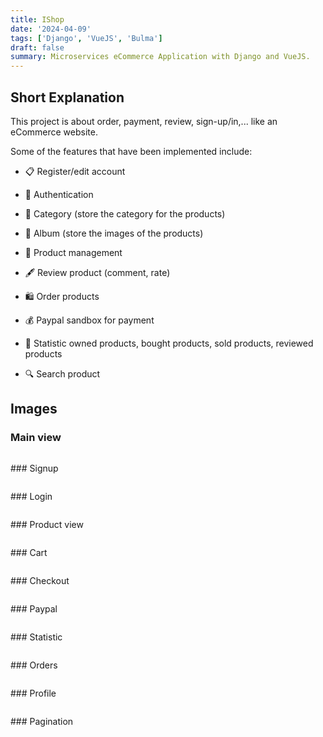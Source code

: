 ```yaml
---
title: IShop
date: '2024-04-09'
tags: ['Django', 'VueJS', 'Bulma']
draft: false
summary: Microservices eCommerce Application with Django and VueJS.
---
```

## Short Explanation

This project is about order, payment, review, sign-up/in,... like an eCommerce website.

Some of the features that have been implemented include:

- 📋 Register/edit account

- 🔐 Authentication

- 💬 Category (store the category for the products)

- 👀 Album (store the images of the products)

- 📝 Product management

- 🖋 Review product (comment, rate)

- 🛍️ Order products

- 💰 Paypal sandbox for payment

- 🌴 Statistic owned products, bought products, sold products, reviewed products

- 🔍 Search product

## Images
### Main view
<p align="center">
  <img alt="" src="https://ucarecdn.com/9291ab3f-1baa-4ac8-9242-d4f257a5057a/ishop_mainview.png" />
</p>
### Signup
<p align="center">
  <img alt="" src="https://ucarecdn.com/7a5afed8-d6eb-458f-aad8-5abfb120eeb3/ishop_signup.png" />
</p>
### Login
<p align="center">
  <img alt="" src="https://ucarecdn.com/e41b54bb-5392-4471-b236-19c58919b886/ishop_login.png" />
</p>
### Product view
<p align="center">
  <img alt="" src="https://ucarecdn.com/381b1691-d2d0-489b-b2d9-ddd955c85e27/ishop_viewproduct.png" />
</p>
### Cart
<p align="center">
  <img alt="" src="https://ucarecdn.com/d0f74c28-5e80-40a3-aeee-bfe6e343aa8d/ishop_cart.png" />
</p>
### Checkout
<p align="center">
  <img alt="" src="https://ucarecdn.com/29b274f5-6543-4737-98c3-456d1368aeeb/ishop_checkout.png" />
</p>
### Paypal
<p align="center">
  <img alt="" src="https://ucarecdn.com/d1c91b00-3608-4897-a224-c836ad9aae8c/ishop_paypal.png" />
</p>
### Statistic
<p align="center">
  <img alt="" src="https://ucarecdn.com/e680600e-869c-4f99-a4c5-34f6146f9fca/ishop_statistic.png" />
</p>
### Orders
<p align="center">
  <img alt="" src="https://ucarecdn.com/401f690e-5e4f-4207-850b-5ffe0c2d9c3b/ishop_orders.png" />
</p>
### Profile
<p align="center">
  <img alt="" src="https://ucarecdn.com/512c3445-df32-4c0e-ba98-51adfd7d8d9b/ishop_editprofile.png" />
</p>
### Pagination
<p align="center">
  <img alt="" src="https://ucarecdn.com/76038a45-4461-4fee-997c-5ed29d5d4d59/ishop_pagination.png" />
</p>